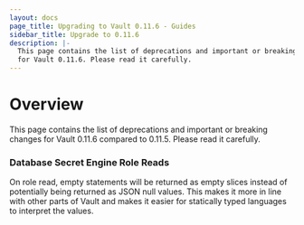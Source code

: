 ```yaml
---
layout: docs
page_title: Upgrading to Vault 0.11.6 - Guides
sidebar_title: Upgrade to 0.11.6
description: |-
  This page contains the list of deprecations and important or breaking changes
  for Vault 0.11.6. Please read it carefully.
---
```


# Overview

This page contains the list of deprecations and important or breaking changes
for Vault 0.11.6 compared to 0.11.5. Please read it carefully.

### Database Secret Engine Role Reads

On role read, empty statements will be returned as empty
slices instead of potentially being returned as JSON null values. This makes it
more in line with other parts of Vault and makes it easier for statically typed
languages to interpret the values.
